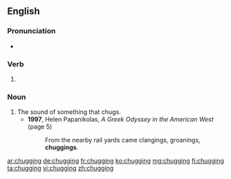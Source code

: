 ==English==

===Pronunciation===
* {{IPA|/ˈtʃʌɡɪŋ/|lang=en}}

===Verb===
{{head|en|present participle}}

# {{present participle of|chug|lang=en|nocat=1}}

===Noun===
{{en-noun}}

# The sound of something that chugs.
#* '''1997''', Helen Papanikolas, ''A Greek Odyssey in the American West'' (page 5)
#*: From the nearby rail yards came clangings, groanings, '''chuggings'''.

[[ar:chugging]]
[[de:chugging]]
[[fr:chugging]]
[[ko:chugging]]
[[mg:chugging]]
[[fi:chugging]]
[[ta:chugging]]
[[vi:chugging]]
[[zh:chugging]]